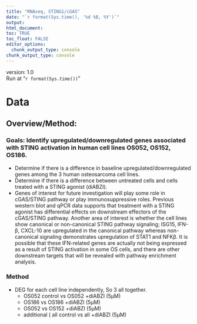 ```yaml
---
title: "RNAseq, STING1/cGAS"
date: "`r format(Sys.time(), '%d %B, %Y')`"
output: 
html_document:
toc: TRUE
toc_float: FALSE
editor_options: 
  chunk_output_type: console
chunk_output_type: console
---
```



<style type="text/css">
.main-container {
max-width: 2500px;
margin-left: 5px;
margin-right: auto;
}
.toc-content {
max-width: 2500px;
margin-left: 50px;
margin-right: auto;
}

div {

margin-left: 5px;
}


hr.new1 {
border-top: 1px solid #84a8e0;
}


</style>

version: 1.0 <br />
Run at "`r format(Sys.time())`"

# Data {.tabset}

## Overview/Method:


### Goals: Identify upregulated/downregulated genes associated with STING activation in human cell lines OS052, OS152, OS186. 

* Determine if there is a difference in baseline upregulated/downregulated genes among the 3 human osteosarcoma cell lines. 
* Determine if there is a difference between untreated cells and cells treated with a STING agonist (diABZI). 
* Genes of interest for future investigation will play some role in cGAS/STING pathway or play immunosuppressive roles. Previous western blot and qPCR data supports that treatment with a STING agonist has differential effects on downstream effectors of the cGAS/STING pathway. Another area of interest is whether the cell lines show canonical or non-canonical STING pathway signaling; ISG15, IFN-β, CXCL-10 are upregulated in the canonical pathway whereas non-canonical signaling demonstrates upregulation of STAT1 and NFKβ. It is possible that these IFN-related genes are actually not being expressed as a result of STING activation in some OS cells, and there are other downstream targets that will be revealed with pathway enrichment analysis.

### Method 

* DEG for each cell line independently, So 3 all together.
  + OS052 control vs OS052 +diABZI (5µM)
  + OS186 vs OS186 +diABZI (5µM)
  + OS052 vs OS152 +diABZI (5µM)
  + additional ( all control vs all +diABZI (5µM) 





